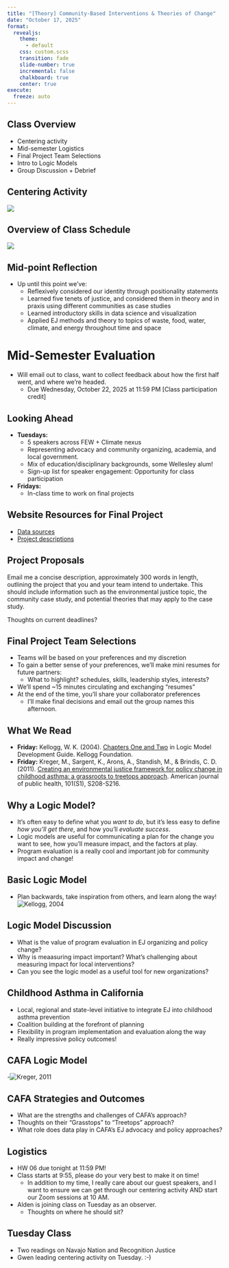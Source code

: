 ```yaml
---
title: "[Theory] Community-Based Interventions & Theories of Change"
date: "October 17, 2025"
format: 
  revealjs:
    theme:
      - default
    css: custom.scss
    transition: fade
    slide-number: true
    incremental: false 
    chalkboard: true
    center: true
execute:
  freeze: auto
---
```


##  Class Overview 
- Centering activity
- Mid-semester Logistics
- Final Project Team Selections
- Intro to Logic Models
- Group Discussion + Debrief

## Centering Activity
![](images/Witch_name.jpg)

## Overview of Class Schedule {.smaller}
![](images/Course_Overview.png)

## Mid-point Reflection 
- Up until this point we've: 
  - Reflexively considered our identity through positionality statements 
  - Learned five tenets of justice, and considered them in theory and in praxis using different communities as case studies
  - Learned introductory skills in data science and visualization
  - Applied EJ methods and theory to topics of waste, food, water, climate, and energy throughout time and space

# Mid-Semester Evaluation
- Will email out to class, want to collect feedback about how the first half went, and where we're headed. 
  - Due Wednesday, October 22, 2025 at 11:59 PM [Class participation credit]

## Looking Ahead
- **Tuesdays:**
  - 5 speakers across FEW + Climate nexus
  - Representing advocacy and community organizing, academia, and local government. 
  - Mix of education/disciplinary backgrounds, some Wellesley alum! 
  - Sign-up list for speaker engagement: Opportunity for class participation
- **Fridays:** 
  - In-class time to work on final projects

## Website Resources for Final Project
- [Data sources](https://mariahdaniellecaballero.github.io/ES-202/final_project/data_sources.html)
- [Project descriptions](https://mariahdaniellecaballero.github.io/ES-202/final_project/-desc.html)

## Project Proposals
Email me a concise description, approximately 300 words in length, outlining the project that you and your team intend to undertake. This should include information such as the environmental justice topic, the community case study, and potential theories that may apply to the case study.

Thoughts on current deadlines?

## Final Project Team Selections
- Teams will be based on your preferences and my discretion 
- To gain a better sense of your preferences, we'll make mini resumes for future partners: 
  - What to highlight? schedules, skills, leadership styles, interests? 
- We'll spend ~15 minutes circulating and exchanging "resumes"
- At the end of the time, you'll share your collaborator preferences
  - I'll make final decisions and email out the group names this afternoon. 

## What We Read

- **Friday:** Kellogg, W. K. (2004). [Chapters One and Two](https://drive.google.com/drive/folders/1F_2-X_JVeQLgaMxbjR0bdntatLOK9uxE) in Logic Model Development Guide. Kellogg Foundation.
- **Friday:** Kreger, M., Sargent, K., Arons, A., Standish, M., & Brindis, C. D. (2011). [Creating an environmental justice framework for policy change in childhood asthma: a grassroots to treetops approach](https://drive.google.com/drive/folders/1F_2-X_JVeQLgaMxbjR0bdntatLOK9uxE). American journal of public health, 101(S1), S208-S216.

## Why a Logic Model?
- It's often easy to define what you *want to do*, but it's less easy to define *how you'll get there*, and how you'll *evaluate success*.
- Logic models are useful for communicating a plan for the change you want to see, how you'll measure impact, and the factors at play. 
- Program evaluation is a really cool and important job for community impact and change!

## Basic Logic Model {.smaller}
- Plan backwards, take inspiration from others, and learn along the way! 
![Kellogg, 2004](images/basic_logic_model.png)

## Logic Model Discussion
- What is the value of program evaluation in EJ organizing and policy change? 
- Why is meaasuring impact important? What's challenging about measuring impact for local interventions? 
- Can you see the logic model as a useful tool for new organizations? 


## Childhood Asthma in California 
- Local, regional and state-level initiative to integrate EJ into childhood asthma prevention
- Coalition building at the forefront of planning 
- Flexibility in program implementation and evaluation along the way
- Really impressive policy outcomes! 

## CAFA Logic Model 
-![Kreger, 2011](images/Kreger_2011.png)

## CAFA Strategies and Outcomes
- What are the strengths and challenges of CAFA's approach? 
- Thoughts on their "Grasstops" to "Treetops" approach? 
- What role does data play in CAFA's EJ advocacy and policy approaches? 

## Logistics
- HW 06 due tonight at 11:59 PM!
- Class starts at 9:55, please do your very best to make it on time! 
  - In addition to my time, I really care about our guest speakers, and I want to ensure we can get through our centering activity AND start our Zoom sessions at 10 AM.
- Alden is joining class on Tuesday as an observer. 
  - Thoughts on where he should sit? 

## Tuesday Class
- Two readings on Navajo Nation and Recognition Justice 
- Gwen leading centering activity on Tuesday. :-) 
